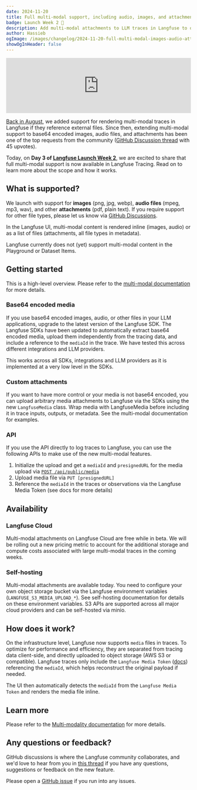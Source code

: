 ```yaml
---
date: 2024-11-20
title: Full multi-modal support, including audio, images, and attachments
badge: Launch Week 2 🚀
description: Add multi-modal attachments to LLM traces in Langfuse to observe, and view them within the Langfuse UI.
author: Hassieb
ogImage: /images/changelog/2024-11-20-full-multi-modal-images-audio-attachments.png
showOgInHeader: false
---
```



<ChangelogHeader />

<iframe
  width="100%"
  className="aspect-[16/9] rounded mt-10 w-full"
  src="https://www.youtube.com/embed/Aq-KLXPqnl0?si=NG_6-tTmoXvTOwi4"
  title="YouTube video player"
  frameborder="0"
  allow="accelerometer; autoplay; clipboard-write; encrypted-media; gyroscope; picture-in-picture; web-share"
  referrerpolicy="strict-origin-when-cross-origin"
  allowFullScreen
></iframe>

[Back in August](/changelog/2024-08-21-openai-multi-modal-traces), we added support for rendering multi-modal traces in Langfuse if they reference external files. Since then, extending multi-modal support to base64 encoded images, audio files, and attachments has been one of the top requests from the community ([GitHub Discussion thread](https://github.com/orgs/langfuse/discussions/3004) with 45 upvotes).

Today, on **Day 3 of [Langfuse Launch Week 2](/blog/2024-11-17-launch-week-2)**, we are excited to share that full multi-modal support is now available in Langfuse Tracing. Read on to learn more about the scope and how it works.

## What is supported?

We launch with support for **images** (png, jpg, webp), **audio files** (mpeg, mp3, wav), and other **attachments** (pdf, plain text). If you require support for other file types, please let us know via [GitHub Discussions](https://github.com/orgs/langfuse/discussions/3004).

In the Langfuse UI, multi-modal content is rendered inline (images, audio) or as a list of files (attachments, all file types in metadata).


<MultiModalImageGallery />

Langfuse currently does not (yet) support multi-modal content in the Playground or Dataset Items.

## Getting started

<Callout>

This is a high-level overview. Please refer to the [multi-modal documentation](/docs/tracing-features/multi-modality) for more details.

</Callout>

### Base64 encoded media

If you use base64 encoded images, audio, or other files in your LLM applications, upgrade to the latest version of the Langfuse SDK. The Langfuse SDKs have been updated to automatically extract base64 encoded media, upload them independently from the tracing data, and include a reference to the `mediaId` in the trace. We have tested this across different integrations and LLM providers.

This works across all SDKs, integrations and LLM providers as it is implemented at a very low level in the SDKs.

### Custom attachments

If you want to have more control or your media is not base64 encoded, you can upload arbitrary media attachments to Langfuse via the SDKs using the new `LangfuseMedia` class. Wrap media with LangfuseMedia before including it in trace inputs, outputs, or metadata. See the multi-modal documentation for examples.

### API

If you use the API directly to log traces to Langfuse, you can use the following APIs to make use of the new multi-modal features.

1. Initialize the upload and get a `mediaId` and `presignedURL` for the media upload via [`POST /api/public/media`](https://api.reference.langfuse.com/#post-/api/public/media)
2. Upload media file via `PUT [presignedURL]`
3. Reference the `mediaId` in the traces or observations via the Langfuse Media Token (see docs for more details)

## Availability

### Langfuse Cloud

Multi-modal attachments on Langfuse Cloud are free while in beta. We will be rolling out a new pricing metric to account for the additional storage and compute costs associated with large multi-modal traces in the coming weeks.

### Self-hosting

Multi-modal attachments are available today. You need to configure your own object storage bucket via the Langfuse environment variables (`LANGFUSE_S3_MEDIA_UPLOAD_*`). See self-hosting documentation for details on these environment variables. S3 APIs are supported across all major cloud providers and can be self-hosted via minio.

## How does it work?

On the infrastructure level, Langfuse now supports `media` files in traces. To optimize for performance and efficiency, they are separated from tracing data client-side, and directly uploaded to object storage (AWS S3 or compatible). Langfuse traces only include the `Langfuse Media Token` ([docs](/docs/tracing-features/multi-modality)) referencing the `mediaId`, which helps reconstruct the original payload if needed.

The UI then automatically detects the `mediaId` from the `Langfuse Media Token` and renders the media file inline.

## Learn more

Please refer to the [Multi-modality documentation](/docs/tracing-features/multi-modality) for more details.

## Any questions or feedback?

GitHub discussions is where the Langfuse community collaborates, and we'd love to hear from you in [this thread](https://github.com/orgs/langfuse/discussions/3004) if you have any questions, suggestions or feedback on the new feature.

Please open a [GitHub issue](/issues) if you run into any issues.
